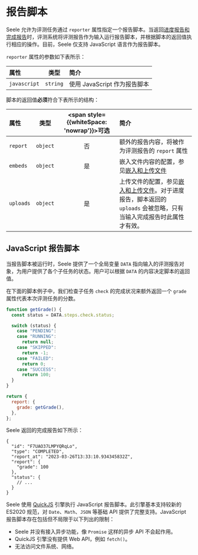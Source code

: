 # 报告脚本

Seele 允许为评测任务通过 `reporter` 属性指定一个报告脚本。当返回[进度报告和完成报告](/tasks/types)时，评测系统将评测报告作为输入运行报告脚本，并根据脚本的返回值执行相应的操作。目前，Seele 仅支持 JavaScript 语言作为报告脚本。

`reporter` 属性的参数如下表所示：

| 属性         |   类型   | 简介                         |
| :----------- | :------: | :--------------------------- |
| `javascript` | `string` | 使用 JavaScript 作为报告脚本 |

脚本的返回值**必须**符合下表所示的结构：

| 属性      |   类型   | <span style={{whiteSpace: 'nowrap'}}>可选</span> | 简介                                                                                                                                           |
| :-------- | :------: | :----------------------------------------------: | :--------------------------------------------------------------------------------------------------------------------------------------------- |
| `report`  | `object` |                        否                        | 额外的报告内容，将被作为评测报告的 `report` 属性                                                                                               |
| `embeds`  | `object` |                        是                        | 嵌入文件内容的配置，参见[嵌入和上传文件](/tasks/embed-and-upload)                                                                              |
| `uploads` | `object` |                        是                        | 上传文件的配置，参见[嵌入和上传文件](/tasks/embed-and-upload)。对于进度报告，脚本返回的 `uploads` 会被忽略，只有当输入完成报告时此属性才有效。 |

## JavaScript 报告脚本

当报告脚本被运行时，Seele 提供了一个全局变量 `DATA` 指向输入的评测报告对象，为用户提供了各个子任务的状态。用户可以根据 `DATA` 的内容决定脚本的返回值。

在下面的脚本例子中，我们检查子任务 `check` 的完成状况来额外返回一个 `grade` 属性代表本次评测任务的分数。

```javascript
function getGrade() {
  const status = DATA.steps.check.status;

  switch (status) {
    case "PENDING":
    case "RUNNING":
      return null;
    case "SKIPPED":
      return -1;
    case "FAILED":
      return 0;
    case "SUCCESS":
      return 100;
  }
}

return {
  report: {
    grade: getGrade(),
  },
};
```

Seele 返回的完成报告如下所示：

```jsonc
{
  "id": "F7UAO37LMPYQRqLo",
  "type": "COMPLETED",
  "report_at": "2023-03-26T13:33:10.934345832Z",
  "report": {
    "grade": 100
  },
  "status": {
    // ...
  }
}
```

Seele 使用 [QuickJS](https://bellard.org/quickjs/) 引擎执行 JavaScript 报告脚本。此引擎基本支持较新的 ES2020 规范，对 `Date`、`Math`、`JSON` 等基础 API 提供了完整支持。JavaScript
报告脚本存在包括但不局限于以下列出的限制：

- Seele 并没有接入异步功能，像 `Promise` 这样的异步 API 不会起作用。
- QuickJS 引擎没有提供 Web API，例如 `fetch()`。
- 无法访问文件系统、网络。

